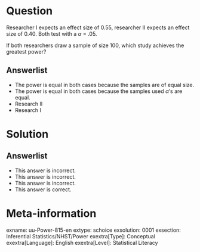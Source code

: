 Question
========
  
Researcher I expects an effect size of 0.55, researcher II expects an effect size of 0.40. Both test with a $\alpha$ = .05.

If both researchers draw a sample of size 100, which study achieves the greatest power?

  
Answerlist
----------
* The power is equal in both cases because the samples are of equal size.
* The power is equal in both cases because the samples used $\alpha$'s are equal.
* Research II
* Research I

Solution
========

Answerlist
----------
* This answer is incorrect.
* This answer is incorrect.
* This answer is incorrect.
* This answer is correct.

Meta-information
================
exname: uu-Power-815-en
extype: schoice
exsolution: 0001
exsection: Inferential Statistics/NHST/Power
exextra[Type]: Conceptual
exextra[Language]: English
exextra[Level]: Statistical Literacy
